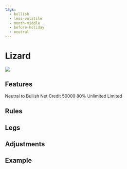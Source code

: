 ```yaml
---
tags:
  - bullish
  - less-volatile
  - month-middle
  - before-holiday
  - neutral
---
```


# Lizard
<img className="graph" src="/img/graphs/lizard.svg" />

## Features
<grid>
  <attribute title="View" icon="visibility" color="info">
    Neutral to Bullish
  </attribute>
  <attribute title="Premium" icon="currency_exchange" color="info">
    Net Credit
  </attribute>
  <attribute title="Margin" icon="currency_rupee" color="info">
    50000
  </attribute>
  <attribute title="POP" icon="percent" color="success">
    80%
  </attribute>
  <attribute title="Max Loss" icon="dangerous" color="warning">
    Unlimited
  </attribute>
  <attribute title="Profit" icon="payments" color="info">
    Limited
  </attribute>
</grid>

## Rules

## Legs

<leg side="PE"  transaction="S" moneyNess="OTM" lotSize={1} moreInfo="-300"/>
<leg side="CE"  transaction="S" moneyNess="OTM" lotSize={1} moreInfo="300" />
<leg side="CE"  transaction="B" moneyNess="OTM" lotSize={1} moreInfo="400" />

## Adjustments


## Example
